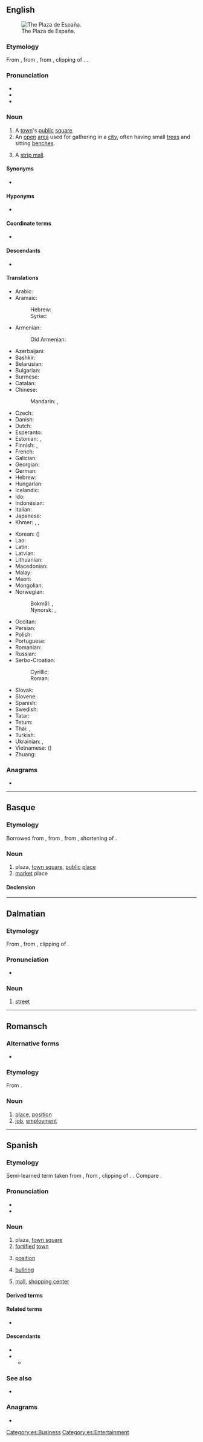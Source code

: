 {{also|Plaza|plaża|plażą|plaža|płaza}}
==English==
[[Image:Spain Andalusia Seville BW 2015-10-23 15-35-15.jpg|thumb|right|The Plaza de España.]]

===Etymology===
From {{bor|en|es|plaza||town-square or central place of gathering}}, from {{der|en|la|platea}}, from {{der|en|grc|πλατεῖα}}, clipping of {{m|grc|[[πλατεῖα]] [[ὁδός]]|t=broad way}}. {{doublet|en|place|piazza}}.

===Pronunciation===
* {{IPA|en|/ˈplɑːzə/|/ˈplæzə/}}
* {{audio|en|en-us-plaza.ogg|Audio (US)}}
* {{rhymes|en|ɑːzə|æzə}}

===Noun===
{{en-noun}}

# A [[town]]'s [[public]] [[square]].
# An [[open]] [[area]] used for gathering in a [[city]], often having small [[tree]]s and sitting [[bench]]es.
# {{lb|en|North America}} A [[strip mall]].

====Synonyms====
* {{l|en|square}}

====Hyponyms====
* {{l|en|circus}} <!-- round -->

====Coordinate terms====
* {{l|en|concourse}} <!-- indoor -->

====Descendants====
* {{desc|bor=1|th|พลาซ่า}}

====Translations====
{{trans-top|a towns' public square}}
* Arabic: {{t+|ar|مَيْدَان|m}}
* Aramaic:
*: Hebrew: {{t|arc|שוקא|m|tr=šūqā’}}
*: Syriac: {{t|arc|ܫܘܩܐ|m|tr=šūqā’}}
* Armenian: {{t+|hy|հրապարակ}}
*: Old Armenian: {{t|xcl|շուկայ}}
* Azerbaijani: {{t+|az|meydan}}
* Bashkir: {{t|ba|майҙан}}
* Belarusian: {{t|be|пло́шча|f}}
* Bulgarian: {{t+|bg|пло́щад|m}}
* Burmese: {{t+|my|ရင်ပြင်}}
* Catalan: {{t+|ca|plaça}}
* Chinese:
*: Mandarin: {{t+|cmn|廣場}}, {{t+|cmn|广场|tr=guǎngchǎng}}
* Czech: {{t+|cs|náměstí|n}}
* Danish: {{t+|da|torv|n}}
* Dutch: {{t+|nl|plein|n}}
* Esperanto: {{t|eo|placo}}
* Estonian: {{t|et|väljak}}, {{t+|et|plats}}
* Finnish: {{t+|fi|aukio}}, {{t+|fi|tori}}
* French: {{t+|fr|place|f}}
* Galician: {{t|gl|praza|f}}
* Georgian: {{t|ka|მოედანი}}
* German: {{t+|de|Platz|m}}
* Hebrew: {{t+|he|כיכר|alt=כיכר \ כִּכָּר|tr=kikár}}
* Hungarian: {{t+|hu|tér}}
* Icelandic: {{t+|is|torg|n}}
* Ido: {{t+|io|placo}}
* Indonesian: {{t+|id|lapangan}}
* Italian: {{t+|it|piazza}}
* Japanese: {{t+|ja|広場|tr=[[ひろば]], hiroba}}
* Khmer: {{t|km|ផ្លាហ្សា|tr=plaazaa}}, {{t|km|ទីលាន|tr=tii lien}}, {{t+|km|ប្រាង្គណ៍|tr=praaŋ}}
{{trans-mid}}
* Korean: {{t+|ko|광장}} ({{t+|ko|廣場}})
* Lao: {{t|lo|ລານ}}
* Latin: {{t|la|platea}}
* Latvian: {{t|lv|skvērs|m}}
* Lithuanian: {{t+|lt|aikštė|f}}
* Macedonian: {{t|mk|пло́штад|m}}
* Malay: {{t|ms|dataran}}
* Maori: {{t|mi|marae}}
* Mongolian: {{t+|mn|талбай}}
* Norwegian:
*: Bokmål: {{t+|nb|torg|n}}, {{t+|nb|plass|m}}
*: Nynorsk: {{t|nn|torg|n}}, {{t|nn|plass|m}}
* Occitan: {{t+|oc|plaça}}
* Persian: {{t+|fa|میدان|tr=meydân}}
* Polish: {{t+|pl|plac|m}}
* Portuguese: {{t+|pt|praça|f}}
* Romanian: {{t+|ro|piață|f}}
* Russian: {{t+|ru|пло́щадь|f}}
* Serbo-Croatian:
*: Cyrillic: {{t|sh|трг|m}}
*: Roman: {{t+|sh|trg|m}}
* Slovak: {{t+|sk|námestie|n}}
* Slovene: {{t+|sl|trg|m}}
* Spanish: {{t+|es|plaza|f}}
* Swedish: {{t+|sv|torg|n}}
* Tatar: {{t+|tt|мәйдан}}
* Tetum: {{t|tet|prasa}}
* Thai: {{t|th|ลาน}}, {{t|th|พลาซ่า}}
* Turkish: {{t+|tr|meydan}}
* Ukrainian: {{t|uk|пло́ща|f}}, {{t+|uk|майда́н|m}}
* Vietnamese: {{t+|vi|quảng trường}} ({{t|vi|廣場}})
* Zhuang: {{t|za|guengjciengz}}
{{trans-bottom}}

===Anagrams===
* {{anagrams|en|a=aalpz|La Paz}}

----

==Basque==

===Etymology===
Borrowed from {{bor|eu|es|plaza}}, from {{der|eu|la|platea}}, from {{der|eu|grc|πλατεῖα}}, shortening of {{m|grc|[[πλατεῖα]] [[ὁδός]]|lit=broad way}}.

===Noun===
{{eu-noun}}

# plaza, [[town square]], [[public]] [[place]]
# [[market]] place

====Declension====
{{eu-decl-inanim noun-a|AW=plaz|a=1}}

----

==Dalmatian==

===Etymology===
From {{inh|dlm|la|platea}}, from {{der|dlm|grc|πλατεῖα}}, clipping of {{m|grc|[[πλατεῖα]] [[ὁδός]]|t=broad way}}.

===Pronunciation===
* {{IPA|dlm|/ˈplat͡sa/}}

===Noun===
{{head|dlm|noun|g=f}}

# [[street]]

----

==Romansch==

===Alternative forms===
* {{alter|rm|plazza||Rumantsch Grischun|Sursilvan|Surmiran|Puter|Vallader}}

===Etymology===
From {{inh|rm|la|platēa}}.

===Noun===
{{rm-noun|f}} {{tlb|rm|Sutsilvan}}

# [[place]], [[position]]
# [[job]], [[employment]]

----

==Spanish==
{{wikipedia|lang=es}}

===Etymology===
Semi-learned term taken from {{der|es|la|platea}}, from {{der|es|grc|πλατεῖα}}, clipping of {{m|grc|[[πλατεῖα]] [[ὁδός]]||broad way}}. {{doublet|es|platea}}. Compare {{cog|pt|praça}}.

===Pronunciation===
* {{es-IPA}}
* {{rhymes|es|aθa}}

===Noun===
{{es-noun|f}}

# plaza, [[town square]]
# [[fortified]] [[town]]
# {{lb|es|employment}} [[position]]
# {{lb|es|entertainment}} [[bullring]]
# {{lb|es|commerce}} [[mall]], [[shopping center]]

====Derived terms====
{{col3|es
|aplazar
|plaza de armas
|plaza de toros
|plazoleta
|plazuela
}}

====Related terms====
* {{l|es|plazo}}

====Descendants====
* {{desc|bor=1|eu|plaza}}
* {{desc|bor=1|en|plaza}}
** {{desc|bor=1|th|พลาซ่า}}

===See also===
* {{l|es|zócalo}}

===Anagrams===
* {{l|es|La Paz}}

[[Category:es:Business]]
[[Category:es:Entertainment]]